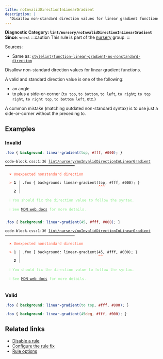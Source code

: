 ```yaml
---
title: noInvalidDirectionInLinearGradient
description: |
  'Disallow non-standard direction values for linear gradient functions.'
---
```


**Diagnostic Category: `lint/nursery/noInvalidDirectionInLinearGradient`**
<Tabs>
<TabItem label="CSS" icon="seti:css">
**Since**: `vnext`
:::caution
This rule is part of the [nursery](/linter/rules/#nursery) group.
:::

Sources: 
- Same as: <a href="https://github.com/stylelint/stylelint/blob/main/lib/rules/function-linear-gradient-no-nonstandard-direction/README.md" target="_blank"><code>stylelint/function-linear-gradient-no-nonstandard-direction</code></a>

Disallow non-standard direction values for linear gradient functions.

A valid and standard direction value is one of the following:

- an angle
- to plus a side-or-corner (`to top`, `to bottom`, `to left`, `to right`; `to top right`, `to right top`, `to bottom left`, etc.)

A common mistake (matching outdated non-standard syntax) is to use just a side-or-corner without the preceding to.

## Examples

### Invalid

```css
.foo { background: linear-gradient(top, #fff, #000); }
```

<pre class="language-text"><code class="language-text">code-block.css:1:36 <a href="https://biomejs.dev/linter/rules/no-invalid-direction-in-linear-gradient">lint/nursery/noInvalidDirectionInLinearGradient</a> ━━━━━━━━━━━━━━━━━━━━━━━━━━━━━━━━<br /><br /><strong><span style="color: Tomato;">  </span></strong><strong><span style="color: Tomato;">✖</span></strong> <span style="color: Tomato;">Unexpected nonstandard direction</span><br />  <br /><strong><span style="color: Tomato;">  </span></strong><strong><span style="color: Tomato;">&gt;</span></strong> <strong>1 │ </strong>.foo &#123; background: linear-gradient(top, #fff, #000); &#125;<br />   <strong>   │ </strong>                                   <strong><span style="color: Tomato;">^</span></strong><strong><span style="color: Tomato;">^</span></strong><strong><span style="color: Tomato;">^</span></strong><br />    <strong>2 │ </strong><br />  <br /><strong><span style="color: lightgreen;">  </span></strong><strong><span style="color: lightgreen;">ℹ</span></strong> <span style="color: lightgreen;">You should fix the direction value to follow the syntax.</span><br />  <br /><strong><span style="color: lightgreen;">  </span></strong><strong><span style="color: lightgreen;">ℹ</span></strong> <span style="color: lightgreen;">See </span><span style="color: lightgreen;"><a href="https://developer.mozilla.org/en-US/docs/Web/CSS/gradient/linear-gradient">MDN web docs</a></span><span style="color: lightgreen;"> for more details.</span><br />  <br /></code></pre>

```css
.foo { background: linear-gradient(45, #fff, #000); }
```

<pre class="language-text"><code class="language-text">code-block.css:1:36 <a href="https://biomejs.dev/linter/rules/no-invalid-direction-in-linear-gradient">lint/nursery/noInvalidDirectionInLinearGradient</a> ━━━━━━━━━━━━━━━━━━━━━━━━━━━━━━━━<br /><br /><strong><span style="color: Tomato;">  </span></strong><strong><span style="color: Tomato;">✖</span></strong> <span style="color: Tomato;">Unexpected nonstandard direction</span><br />  <br /><strong><span style="color: Tomato;">  </span></strong><strong><span style="color: Tomato;">&gt;</span></strong> <strong>1 │ </strong>.foo &#123; background: linear-gradient(45, #fff, #000); &#125;<br />   <strong>   │ </strong>                                   <strong><span style="color: Tomato;">^</span></strong><strong><span style="color: Tomato;">^</span></strong><br />    <strong>2 │ </strong><br />  <br /><strong><span style="color: lightgreen;">  </span></strong><strong><span style="color: lightgreen;">ℹ</span></strong> <span style="color: lightgreen;">You should fix the direction value to follow the syntax.</span><br />  <br /><strong><span style="color: lightgreen;">  </span></strong><strong><span style="color: lightgreen;">ℹ</span></strong> <span style="color: lightgreen;">See </span><span style="color: lightgreen;"><a href="https://developer.mozilla.org/en-US/docs/Web/CSS/gradient/linear-gradient">MDN web docs</a></span><span style="color: lightgreen;"> for more details.</span><br />  <br /></code></pre>

### Valid

```css
.foo { background: linear-gradient(to top, #fff, #000); }
```

```css
.foo { background: linear-gradient(45deg, #fff, #000); }
```

## Related links

- [Disable a rule](/linter/#disable-a-lint-rule)
- [Configure the rule fix](/linter#configure-the-rule-fix)
- [Rule options](/linter/#rule-options)

</TabItem>
</Tabs>

